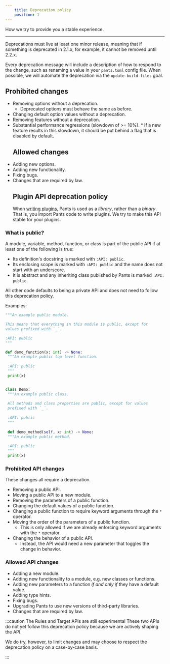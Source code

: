 ```yaml
---
    title: Deprecation policy
    position: 1
---
```


How we try to provide you a stable experience.

---

Deprecations must live at least one minor release, meaning that if something is deprecated in 2.1.x, for example, it cannot be removed until 2.2.x.

Every deprecation message will include a description of how to respond to the change, such as renaming a value in your `pants.toml` config file. When possible, we will automate the deprecation via the `update-build-files` goal.
## Prohibited changes

- Removing options without a deprecation.
  - Deprecated options must behave the same as before.
- Changing default option values without a deprecation.
- Removing features without a deprecation.
- Substantial performance regressions (slowdown of >= 10%). \* If a new feature results in this slowdown, it should be put behind a flag that is disabled by default.
  ## Allowed changes
- Adding new options.
- Adding new functionality.
- Fixing bugs.
- Changes that are required by law.
  ## Plugin API deprecation policy
  When [writing plugins](../writing-plugins/overview.mdx), Pants is used as a _library_, rather than a _binary_. That is, you import Pants code to write plugins. We try to make this API stable for your plugins.

### What is public?

A module, variable, method, function, or class is part of the public API if at least one of the following is true:

- Its definition's docstring is marked with `:API: public`.
- Its enclosing scope is marked with `:API: public` and the name does not start with an underscore.
- It is abstract and any inheriting class published by Pants is marked `:API: public`.

All other code defaults to being a private API and does not need to follow this deprecation policy.

Examples:
```python title="deprecation_example.py"
"""An example public module.

This means that everything in this module is public, except for 
values prefixed with `_`.

:API: public
"""

def demo_function(x: int) -> None:
 """An example public top-level function.
 
 :API: public
 """
 print(x)


class Demo:
 """An example public class.
 
 All methods and class properties are public, except for values 
 prefixed with `_`.
 
 :API: public
 """
 
 def demo_method(self, x: int) -> None:
 """An example public method.
 
 :API: public
 """
 print(x)

```


### Prohibited API changes

These changes all require a deprecation.

- Removing a public API.
- Moving a public API to a new module.
- Removing the parameters of a public function.
- Changing the default values of a public function.
- Changing a public function to require keyword arguments through the `*` operator.
- Moving the order of the parameters of a public function.
  - This is only allowed if we are already enforcing keyword arguments with the `*` operator.
- Changing the behavior of a public API.
  - Instead, the API would need a new parameter that toggles the change in behavior.

### Allowed API changes

- Adding a new module.
- Adding new functionality to a module, e.g. new classes or functions.
- Adding new parameters to a function _if and only if_ they have a default value.
- Adding type hints.
- Fixing bugs.
- Upgrading Pants to use new versions of third-party libraries.
- Changes that are required by law.


:::caution The Rules and Target APIs are still experimental
These two APIs do not yet follow this deprecation policy because we are actively shaping the API. 

We do try, however, to limit changes and may choose to respect the deprecation policy on a case-by-case basis.

:::
